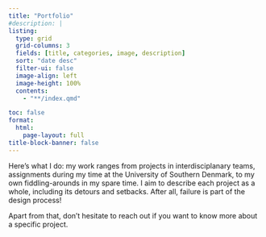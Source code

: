 ```yaml
---
title: "Portfolio"
#description: |
listing:
  type: grid
  grid-columns: 3
  fields: [title, categories, image, description]
  sort: "date desc"
  filter-ui: false
  image-align: left
  image-height: 100%
  contents:
    - "**/index.qmd"

toc: false
format:
  html: 
    page-layout: full
title-block-banner: false
---
```


::: {#content-portfolio .text-medium}

Here's what I do: my work ranges from projects in interdisciplanary teams, assignments during my time at the University of Southern Denmark, to my own fiddling-arounds in my spare time. I aim to describe each project as a whole, including its detours and setbacks. After all, failure is part of the design process! <br>

Apart from that, don't hesitate to reach out if you want to know more about a specific project.

:::